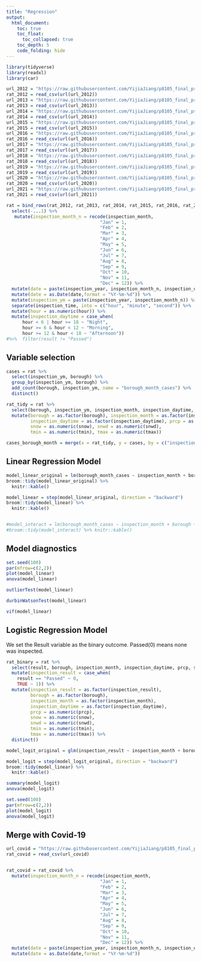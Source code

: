 ```yaml
---
title: "Regression"
output: 
  html_document:
    toc: true
    toc_float: 
      toc_collapsed: true
    toc_depth: 5
    code_folding: hide
---
```


```r
library(tidyverse)
library(readxl)
library(car)
```


```r
url_2012 = "https://raw.githubusercontent.com/YijiaJiang/p8105_final_project_data/main/rat_2012.csv"
rat_2012 = read_csv(url(url_2012)) 
url_2013 = "https://raw.githubusercontent.com/YijiaJiang/p8105_final_project_data/main/rat_2013.csv"
rat_2013 = read_csv(url(url_2013)) 
url_2014 = "https://raw.githubusercontent.com/YijiaJiang/p8105_final_project_data/main/rat_2014.csv"
rat_2014 = read_csv(url(url_2014)) 
url_2015 = "https://raw.githubusercontent.com/YijiaJiang/p8105_final_project_data/main/rat_2015.csv"
rat_2015 = read_csv(url(url_2015)) 
url_2016 = "https://raw.githubusercontent.com/YijiaJiang/p8105_final_project_data/main/rat_2016.csv"
rat_2016 = read_csv(url(url_2016)) 
url_2017 = "https://raw.githubusercontent.com/YijiaJiang/p8105_final_project_data/main/rat_2017.csv"
rat_2017 = read_csv(url(url_2017)) 
url_2018 = "https://raw.githubusercontent.com/YijiaJiang/p8105_final_project_data/main/rat_2018.csv"
rat_2018 = read_csv(url(url_2018)) 
url_2019 = "https://raw.githubusercontent.com/YijiaJiang/p8105_final_project_data/main/rat_2019.csv"
rat_2019 = read_csv(url(url_2019)) 
url_2020 = "https://raw.githubusercontent.com/YijiaJiang/p8105_final_project_data/main/rat_2020.csv"
rat_2020 = read_csv(url(url_2020)) 
url_2021 = "https://raw.githubusercontent.com/YijiaJiang/p8105_final_project_data/main/rat_2021.csv"
rat_2021 = read_csv(url(url_2021)) 
```

```r
rat = bind_rows(rat_2012, rat_2013, rat_2014, rat_2015, rat_2016, rat_2017, rat_2018, rat_2019, rat_2020, rat_2021) %>%
  select(-...1) %>%
   mutate(inspection_month_n = recode(inspection_month, 
                                   "Jan" = 1,
                                   "Feb" = 2,
                                   "Mar" = 3,
                                   "Apr" = 4,
                                   "May" = 5,
                                   "Jun" = 6,
                                   "Jul" = 7,
                                   "Aug" = 8,
                                   "Sep" = 9,
                                   "Oct" = 10,
                                   "Nov" = 11,
                                   "Dec" = 12)) %>%
  mutate(date = paste(inspection_year, inspection_month_n, inspection_day, sep = "-")) %>%
  mutate(date = as.Date(date,format = "%Y-%m-%d")) %>% 
  mutate(inspection_ym = paste(inspection_year, inspection_month_n)) %>%
  separate(inspection_time, into = c("hour", "minute", "second")) %>%
  mutate(hour = as.numeric(hour)) %>%
  mutate(inspection_daytime = case_when(
      hour < 6 | hour >= 18 ~ "Night",
      hour >= 6 & hour < 12 ~ "Morning",
      hour >= 12 & hour < 18 ~ "Afternoon"))
#%>%  filter(result != "Passed")
```

## Variable selection
 
```r
cases = rat %>% 
  select(inspection_ym, borough) %>% 
  group_by(inspection_ym, borough) %>% 
  add_count(borough, inspection_ym, name = "borough_month_cases") %>%
  distinct()

rat_tidy = rat %>% 
  select(borough, inspection_ym, inspection_month, inspection_daytime, prcp, snow, snwd, tmin, tmax) %>%
  mutate(borough = as.factor(borough), inspection_month = as.factor(inspection_month), 
         inspection_daytime = as.factor(inspection_daytime), prcp = as.numeric(prcp), 
         snow = as.numeric(snow), snwd = as.numeric(snwd),
         tmin = as.numeric(tmin), tmax = as.numeric(tmax)) 

cases_borough_month = merge(x = rat_tidy, y = cases, by = c("inspection_ym", "borough")) %>% distinct() 
```


## Linear Regression Model

```r
  
model_linear_original = lm(borough_month_cases ~ inspection_month + borough + inspection_daytime + prcp + snow + snwd + tmin + tmax, data = cases_borough_month) 
broom::tidy(model_linear_original) %>% 
  knitr::kable()

model_linear = step(model_linear_original, direction = "backward")
broom::tidy(model_linear) %>% 
  knitr::kable()


#model_interact = lm(borough_month_cases ~ inspection_month + borough + snow + prcp + snwd + tmin + tmax , data = cases_borough_month) 
#broom::tidy(model_interact) %>% knitr::kable()
```

## Model diagnostics

```r
set.seed(100)
par(mfrow=c(2,2))
plot(model_linear)
anova(model_linear)
```


```r

outlierTest(model_linear)

durbinWatsonTest(model_linear)

vif(model_linear)
```



## Logistic Regression Model

We set the Result variable as the binary outcome. Passed(0) means none was inspected.

```r

rat_binary = rat %>% 
  select(result, borough, inspection_month, inspection_daytime, prcp, snow, snwd, tmin, tmax) %>%
  mutate(inspection_result = case_when(
    result == "Passed" ~ 0, 
    TRUE ~ 1)) %>%
  mutate(inspection_result = as.factor(inspection_result), 
         borough = as.factor(borough),
         inspection_month = as.factor(inspection_month), 
         inspection_daytime = as.factor(inspection_daytime), 
         prcp = as.numeric(prcp), 
         snow = as.numeric(snow), 
         snwd = as.numeric(snwd),
         tmin = as.numeric(tmin), 
         tmax = as.numeric(tmax)) %>%
  distinct()
```



```r
model_logit_original = glm(inspection_result ~ inspection_month + borough + inspection_daytime + prcp + snow + snwd + tmin + tmax, data = rat_binary, family="binomial")

model_logit = step(model_logit_original, direction = "backward")
broom::tidy(model_linear) %>% 
  knitr::kable()

summary(model_logit)
anova(model_logit)
```


```r
set.seed(100)
par(mfrow=c(2,2))
plot(model_logit)
anova(model_logit)

```
## Merge with Covid-19


```r

url_covid = "https://raw.githubusercontent.com/YijiaJiang/p8105_final_project_data/main/rat_weather_covid.csv"
rat_covid = read_csv(url_covid)


rat_covid = rat_covid %>%
  mutate(inspection_month_n = recode(inspection_month, 
                                   "Jan" = 1,
                                   "Feb" = 2,
                                   "Mar" = 3,
                                   "Apr" = 4,
                                   "May" = 5,
                                   "Jun" = 6,
                                   "Jul" = 7,
                                   "Aug" = 8,
                                   "Sep" = 9,
                                   "Oct" = 10,
                                   "Nov" = 11,
                                   "Dec" = 12)) %>%
  mutate(date = paste(inspection_year, inspection_month_n, inspection_day, sep = "-"))%>%
  mutate(date = as.Date(date,format = "%Y-%m-%d"))

```
